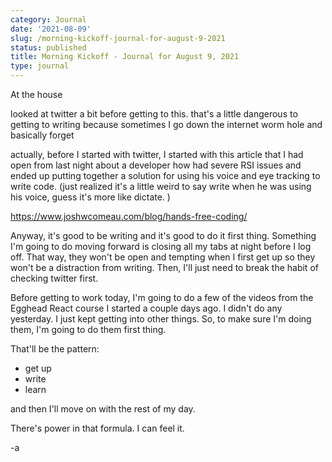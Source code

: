 ```yaml
---
category: Journal
date: '2021-08-09'
slug: /morning-kickoff-journal-for-august-9-2021
status: published
title: Morning Kickoff - Journal for August 9, 2021
type: journal
---
```



At the house

looked at twitter a bit before getting to this. that's a little dangerous to getting to writing because sometimes I go down the internet worm hole and basically forget

actually, before I started with twitter, I started with this article that I had open from last night about a developer how had severe RSI issues and ended up putting together a solution for using his voice and eye tracking to write code. (just realized it's a little weird to say write when he was using his voice, guess it's more like dictate. )

https://www.joshwcomeau.com/blog/hands-free-coding/

Anyway, it's good to be writing and it's good to do it first thing. Something I'm going to do moving forward is closing all my tabs at night before I log off. That way, they won't be open and tempting when I first get up so they won't be a distraction from writing. Then, I'll just need to break the habit of checking twitter first. 

Before getting to work today, I'm going to do a few of the videos from the Egghead React course I started a couple days ago. I didn't do any yesterday. I just kept getting into other things. So, to make sure I'm doing them, I'm going to do them first thing. 

That'll be the pattern:

- get up
- write
- learn

and then I'll move on with the rest of my day. 

There's power in that formula. I can feel it. 

-a
